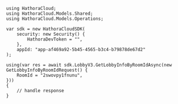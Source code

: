 ```unity GetLobbyInfoByRoomId.
using HathoraCloud;
using HathoraCloud.Models.Shared;
using HathoraCloud.Models.Operations;

var sdk = new HathoraCloudSDK(
    security: new Security() {
        HathoraDevToken = "",
    },
    appId: "app-af469a92-5b45-4565-b3c4-b79878de67d2"
);

using(var res = await sdk.LobbyV3.GetLobbyInfoByRoomIdAsync(new GetLobbyInfoByRoomIdRequest() {
    RoomId = "2swovpy1fnunu",
}))
{
    // handle response
}
```
